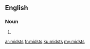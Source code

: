 ==English==

===Noun===
{{head|en|plural}}

# {{plural of|midst|lang=en|nocat=1}}

[[ar:midsts]]
[[fr:midsts]]
[[ku:midsts]]
[[my:midsts]]